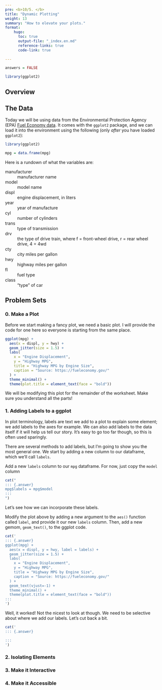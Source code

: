 ```yaml
---
pre: <b>10/5. </b>
title: "Dynamic Plotting"
weight: 13
summary: "How to elevate your plots."
format:
    hugo:
      toc: true
      output-file: "_index.en.md"
      reference-links: true
      code-link: true
      
---
```


```r
answers = FALSE

library(ggplot2)
```

## Overview




## The Data

Today we will be using data from the Environmental Protection Agency (EPA) [Fuel Economy data](https://fueleconomy.gov/). It comes with the `ggplot2` package, and we can load it into the environment using the following (only *after* you have loaded `ggplot2`):

```r
library(ggplot2)

mpg = data.frame(mpg)
```

Here is a rundown of what the variables are:

manufacturer
:   manufacturer name

model
:   model name

displ
:   engine displacement, in liters

year
:   year of manufacture

cyl
:   number of cylinders

trans
:   type of transmission

drv
:   the type of drive train, where f = front-wheel drive, r = rear wheel drive, 4 = 4wd

cty
:   city miles per gallon

hwy
:   highway miles per gallon

fl
:   fuel type

class
:   "type" of car

## Problem Sets

### 0. Make a Plot

Before we start making a fancy plot, we need a basic plot. I will provide the code for one here so everyone is starting from the same place.

```r
ggplot(mpg) +
  aes(x = displ, y = hwy) +
  geom_jitter(size = 1.5) +
  labs(
    x = "Engine Displacement",
    y = "Highway MPG",
    title = "Highway MPG by Engine Size",
    caption = "Source: https://fueleconomy.gov/"
  ) +
  theme_minimal() +
  theme(plot.title = element_text(face = "bold"))
```

::: {.question}
We will be modifying this plot for the remainder of the worksheet. Make sure you understand all the parts! 
:::

### 1. Adding Labels to a ggplot

In plot terminology, labels are text we add to a plot to explain some element; we add labels to the axes for example. We can also add labels to the data itself if it will help us tell our story. It's easy to go too far though, so this is often used sparingly.

There are several methods to add labels, but I'm going to show you the most general one. We start by adding a new column to our dataframe, which we'll call `labels`.

::: {.question}
Add a new `labels` column to our `mpg` dataframe. For now, just copy the `model` column
:::

```r
cat("
::: {.answer}
mpg$labels = mpg$model
:::
")
```

Let's see how we can incorporate these labels. 

::: {.question}
Modify the plot above by adding a new argument to the `aes()` function called `label`, and provide it our new `labels` column. Then, add a new gemom, `geom_text()`, to the ggplot code.
:::

```r
cat('
::: {.answer}
ggplot(mpg) +
  aes(x = displ, y = hwy, label = labels) +
  geom_jitter(size = 1.5) +
  labs(
    x = "Engine Displacement",
    y = "Highway MPG",
    title = "Highway MPG by Engine Size",
    caption = "Source: https://fueleconomy.gov/"
  ) +
  geom_text(vjust=-1) +
  theme_minimal() +
  theme(plot.title = element_text(face = "bold"))
:::
')
```

Well, it worked! Not the nicest to look at though. We need to be selective about where we add our labels. Let's cut back a bit.

::: {.question}

:::

```r
cat('
::: {.answer}

:::
')
```







### 2. Isolating Elements





### 3. Make it Interactive




### 4. Make it Accessible










